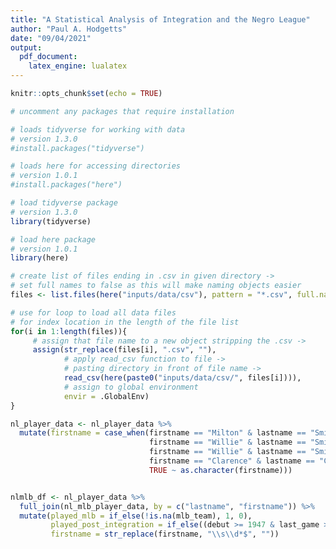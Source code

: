 ```yaml
---
title: "A Statistical Analysis of Integration and the Negro League"
author: "Paul A. Hodgetts"
date: "09/04/2021"
output: 
  pdf_document:
    latex_engine: lualatex
---
```


```r
knitr::opts_chunk$set(echo = TRUE)
```

```r
# uncomment any packages that require installation

# loads tidyverse for working with data
# version 1.3.0
#install.packages("tidyverse")

# loads here for accessing directories
# version 1.0.1
#install.packages("here")
```

```r

# load tidyverse package
# version 1.3.0
library(tidyverse)

# load here package
# version 1.0.1
library(here)
```

```r
# create list of files ending in .csv in given directory ->
# set full names to false as this will make naming objects easier
files <- list.files(here("inputs/data/csv"), pattern = "*.csv", full.names = F)

# use for loop to load all data files
# for index location in the length of the file list
for(i in 1:length(files)){
     # assign that file name to a new object stripping the .csv ->
     assign(str_replace(files[i], ".csv", ""),
            # apply read_csv function to file ->
            # pasting directory in front of file name ->
            read_csv(here(paste0("inputs/data/csv/", files[i]))), 
            # assign to global environment
            envir = .GlobalEnv)
}

nl_player_data <- nl_player_data %>% 
  mutate(firstname = case_when(firstname == "Milton" & lastname == "Smith" & last_game == "1927" ~ "Milton 27",
                               firstname == "Willie" & lastname == "Smith" & last_game == "1938" ~ "Willie 38",
                               firstname == "Willie" & lastname == "Smith" & last_game == "1948" ~ "Willie 48",
                               firstname == "Clarence" & lastname == "Coleman" & last_game == "1928" ~ "Clarence 28",
                               TRUE ~ as.character(firstname)))


nlmlb_df <- nl_player_data %>% 
  full_join(nl_mlb_player_data, by = c("lastname", "firstname")) %>% 
  mutate(played_mlb = if_else(!is.na(mlb_team), 1, 0),
         played_post_integration = if_else((debut >= 1947 & last_game >=1947), 1, 0),
         firstname = str_replace(firstname, "\\s\\d*$", ""))

```
